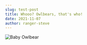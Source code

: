 ```yaml
---
slug: test-post
title: Whooo? Owlbears, that's who!
date: 2021-11-07
author: ranger-steve
---
```

<!--StartFragment-->

![](https://cdn.discordapp.com/attachments/272189210243497984/906697574730305586/EDynoaCXYAATG3O.png "Baby Owlbear")

<!--EndFragment-->